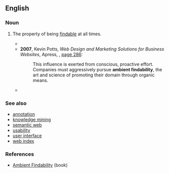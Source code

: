 ==English==

===Noun===
{{en-noun|-}}

# {{lb|en|information science|Internet}} The property of being [[findable]] at all times.
#* {{quote-text|year=2006|author=Adam Greenfield|title=Everyware: the dawning age of ubiquitous computing|page=92|passage=I mean to assert, rather, that everyware, the regime of ambient informatics it gives rise to, and the condition of '''ambient findability''' they together entrain, will have significant and meaningful impact on the way you live your life [...]}}
#* '''2007''', Kevin Potts, ''Web Design and Marketing Solutions for Business Websites'', Apress, {{ISBN|978-1-59059-839-9}}, [http://books.google.com/books?id=mNZtuAA8Nx4C&pg=PA286&dq=ambient-findability page 286]:
#*: This influence is exerted from conscious, proactive effort. Companies must aggressively pursue '''ambient findability''', the art and science of promoting their domain through organic means.
#* {{quote-text|year=2007|author=Diane Kresh|title=The whole digital library handbook|page=258|passage=These are just a few of the signposts along the road to '''ambient findability''', [...]}}

===See also===
* [[annotation]]
* [[knowledge mining]]
* [[semantic web]]
* [[usability]]
* [[user interface]]
* [[web index]]

===References===
* [http://www.oreilly.com/catalog/ambient/ Ambient Findability] (book)